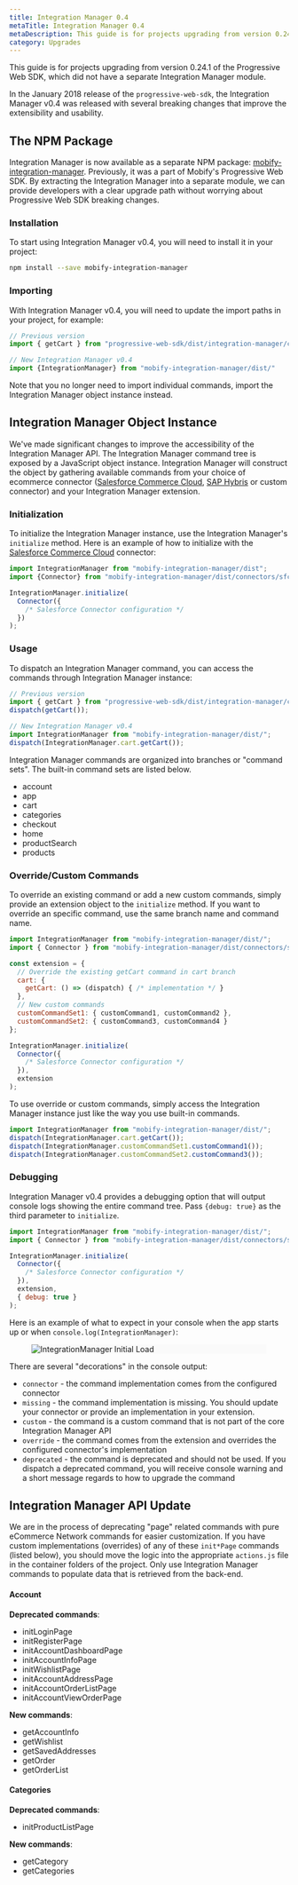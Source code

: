 ```yaml
---
title: Integration Manager 0.4
metaTitle: Integration Manager 0.4
metaDescription: This guide is for projects upgrading from version 0.24.1 of the Progressive Web SDK, which did not have a separate Integration Manager module.
category: Upgrades
---
```

This guide is for projects upgrading from version 0.24.1 of the Progressive Web SDK, which did not have a separate Integration Manager module.

In the January 2018 release of the `progressive-web-sdk`, the Integration Manager v0.4 was released with
several breaking changes that improve the extensibility and usability.

## The NPM Package

Integration Manager is now available as a separate NPM package:
[mobify-integration-manager](https://www.npmjs.com/package/mobify-integration-manager).
Previously, it was a part of Mobify's Progressive Web SDK. By extracting the
Integration Manager into a separate module, we can provide developers with a
clear upgrade path without worrying about Progressive Web SDK breaking changes.

### Installation

To start using Integration Manager v0.4, you will need to install it in your
project:

```sh
npm install --save mobify-integration-manager
```

### Importing

With Integration Manager v0.4, you will need to update the import paths in your
project, for example:

```js
// Previous version
import { getCart } from "progressive-web-sdk/dist/integration-manager/cart/commands"

// New Integration Manager v0.4
import {IntegrationManager} from "mobify-integration-manager/dist/"
```

Note that you no longer need to import individual commands, import the
Integration Manager object instance instead.

## Integration Manager Object Instance

We've made significant changes to improve the accessibility of the Integration
Manager API. The Integration Manager command tree is exposed by a JavaScript
object instance. Integration Manager will construct the object by gathering
available commands from your choice of ecommerce connector ([Salesforce Commerce
Cloud](../../../resources/ecommerce-integrations/integrating-sfcc), [SAP Hybris](../../../resources/ecommerce-integrations/integrating-hybris) or custom
connector) and your Integration Manager extension.

### Initialization

To initialize the Integration Manager instance, use the Integration Manager's
`initialize` method. Here is an example of how to initialize with the
[Salesforce Commerce Cloud](../../../resources/ecommerce-integrations/integrating-sfcc) connector:

```js
import IntegrationManager from "mobify-integration-manager/dist";
import {Connector} from "mobify-integration-manager/dist/connectors/sfcc";

IntegrationManager.initialize(
  Connector({
    /* Salesforce Connector configuration */
  })
);
```

### Usage

To dispatch an Integration Manager command, you can access the commands through
Integration Manager instance:

```js
// Previous version
import { getCart } from "progressive-web-sdk/dist/integration-manager/cart/commands";
dispatch(getCart());

// New Integration Manager v0.4
import IntegrationManager from "mobify-integration-manager/dist/";
dispatch(IntegrationManager.cart.getCart());
```

Integration Manager commands are organized into branches or "command sets". The
built-in command sets are listed below.

* account
* app
* cart
* categories
* checkout
* home
* productSearch
* products

### Override/Custom Commands

To override an existing command or add a new custom commands, simply provide an
extension object to the `initialize` method. If you want to override an specific
command, use the same branch name and command name.

```js
import IntegrationManager from "mobify-integration-manager/dist/";
import { Connector } from "mobify-integration-manager/dist/connectors/sfcc";

const extension = {
  // Override the existing getCart command in cart branch
  cart: {
    getCart: () => (dispatch) { /* implementation */ }
  },
  // New custom commands
  customCommandSet1: { customCommand1, customCommand2 },
  customCommandSet2: { customCommand3, customCommand4 }
};

IntegrationManager.initialize(
  Connector({
    /* Salesforce Connector configuration */
  }),
  extension
);
```

To use override or custom commands, simply access the Integration Manager
instance just like the way you use built-in commands.

```js
import IntegrationManager from "mobify-integration-manager/dist/";
dispatch(IntegrationManager.cart.getCart());
dispatch(IntegrationManager.customCommandSet1.customCommand1());
dispatch(IntegrationManager.customCommandSet2.customCommand3());
```

### Debugging

Integration Manager v0.4 provides a debugging option that will output console
logs showing the entire command tree. Pass `{debug: true}` as the third
parameter to `initialize`.

```js
import IntegrationManager from "mobify-integration-manager/dist/";
import { Connector } from "mobify-integration-manager/dist/connectors/sfcc";

IntegrationManager.initialize(
  Connector({
    /* Salesforce Connector configuration */
  }),
  extension,
  { debug: true }
);
```

Here is an example of what to expect in your console when the app starts up or
when `console.log(IntegrationManager)`:


<figure class="u-text-align-center" style="background-color: #fafafa;">

  ![IntegrationManager Initial Load](images/console.png)

</figure>

There are several "decorations" in the console output:

- `connector` - the command implementation comes from the configured connector
- `missing` - the command implementation is missing. You should update your
  connector or provide an implementation in your extension.
- `custom` - the command is a custom command that is not part of the core
  Integration Manager API
- `override` - the command comes from the extension and overrides the configured
  connector's implementation
- `deprecated` - the command is deprecated and should not be used. If you dispatch
  a deprecated command, you will receive console warning and a short message
  regards to how to upgrade the command

## Integration Manager API Update

We are in the process of deprecating "page" related commands with pure eCommerce
Network commands for easier customization. If you have custom implementations
(overrides) of any of these `init*Page` commands (listed below), you should move
the logic into the appropriate `actions.js` file in the container folders of the
project. Only use Integration Manager commands to populate data that is
retrieved from the back-end.

#### Account

**Deprecated commands**:

* initLoginPage
* initRegisterPage
* initAccountDashboardPage
* initAccountInfoPage
* initWishlistPage
* initAccountAddressPage
* initAccountOrderListPage
* initAccountViewOrderPage

**New commands**:

* getAccountInfo
* getWishlist
* getSavedAddresses
* getOrder
* getOrderList

#### Categories

**Deprecated commands**:

* initProductListPage

**New commands**:

* getCategory
* getCategories
